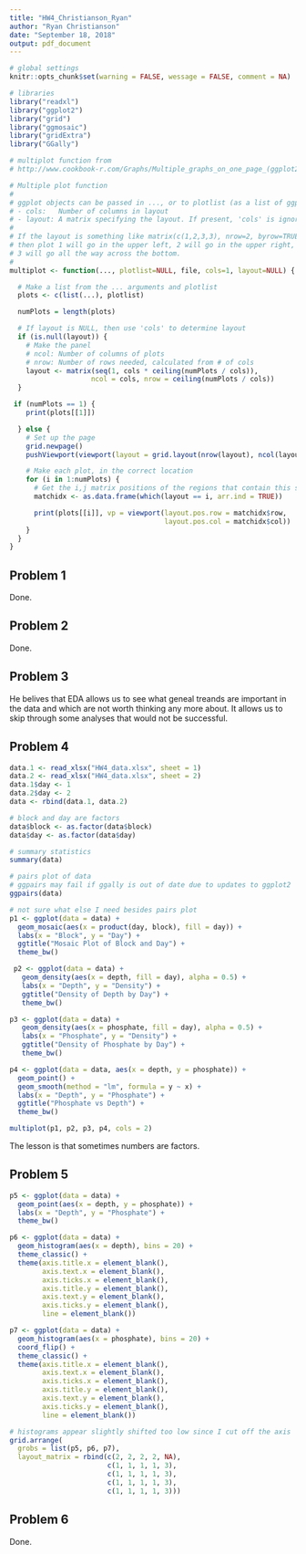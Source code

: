 ```yaml
---
title: "HW4_Christianson_Ryan"
author: "Ryan Christianson"
date: "September 18, 2018"
output: pdf_document
---
```


```r
# global settings
knitr::opts_chunk$set(warning = FALSE, wessage = FALSE, comment = NA)

# libraries
library("readxl")
library("ggplot2")
library("grid")
library("ggmosaic")
library("gridExtra")
library("GGally")
```

```r
# multiplot function from
# http://www.cookbook-r.com/Graphs/Multiple_graphs_on_one_page_(ggplot2)/

# Multiple plot function
#
# ggplot objects can be passed in ..., or to plotlist (as a list of ggplot objects)
# - cols:   Number of columns in layout
# - layout: A matrix specifying the layout. If present, 'cols' is ignored.
#
# If the layout is something like matrix(c(1,2,3,3), nrow=2, byrow=TRUE),
# then plot 1 will go in the upper left, 2 will go in the upper right, and
# 3 will go all the way across the bottom.
#
multiplot <- function(..., plotlist=NULL, file, cols=1, layout=NULL) {

  # Make a list from the ... arguments and plotlist
  plots <- c(list(...), plotlist)

  numPlots = length(plots)

  # If layout is NULL, then use 'cols' to determine layout
  if (is.null(layout)) {
    # Make the panel
    # ncol: Number of columns of plots
    # nrow: Number of rows needed, calculated from # of cols
    layout <- matrix(seq(1, cols * ceiling(numPlots / cols)),
                    ncol = cols, nrow = ceiling(numPlots / cols))
  }

 if (numPlots == 1) {
    print(plots[[1]])

  } else {
    # Set up the page
    grid.newpage()
    pushViewport(viewport(layout = grid.layout(nrow(layout), ncol(layout))))

    # Make each plot, in the correct location
    for (i in 1:numPlots) {
      # Get the i,j matrix positions of the regions that contain this subplot
      matchidx <- as.data.frame(which(layout == i, arr.ind = TRUE))

      print(plots[[i]], vp = viewport(layout.pos.row = matchidx$row,
                                      layout.pos.col = matchidx$col))
    }
  }
}
```

## Problem 1

Done.

## Problem 2

Done.

## Problem 3

He belives that EDA allows us to see what geneal treands are important in the data and which are not worth thinking any more about. It allows us to skip through some analyses that would not be successful.

## Problem 4

```r
data.1 <- read_xlsx("HW4_data.xlsx", sheet = 1)
data.2 <- read_xlsx("HW4_data.xlsx", sheet = 2)
data.1$day <- 1
data.2$day <- 2
data <- rbind(data.1, data.2)

# block and day are factors
data$block <- as.factor(data$block)
data$day <- as.factor(data$day)

# summary statistics
summary(data)

# pairs plot of data
# ggpairs may fail if ggally is out of date due to updates to ggplot2
ggpairs(data)

# not sure what else I need besides pairs plot
p1 <- ggplot(data = data) +
  geom_mosaic(aes(x = product(day, block), fill = day)) +
  labs(x = "Block", y = "Day") +
  ggtitle("Mosaic Plot of Block and Day") +
  theme_bw()

 p2 <- ggplot(data = data) +
   geom_density(aes(x = depth, fill = day), alpha = 0.5) +
   labs(x = "Depth", y = "Density") +
   ggtitle("Density of Depth by Day") +
   theme_bw()

p3 <- ggplot(data = data) +
   geom_density(aes(x = phosphate, fill = day), alpha = 0.5) +
   labs(x = "Phosphate", y = "Density") +
   ggtitle("Density of Phosphate by Day") +
   theme_bw()

p4 <- ggplot(data = data, aes(x = depth, y = phosphate)) +
  geom_point() +
  geom_smooth(method = "lm", formula = y ~ x) +
  labs(x = "Depth", y = "Phosphate") +
  ggtitle("Phosphate vs Depth") +
  theme_bw()

multiplot(p1, p2, p3, p4, cols = 2)
```

The lesson is that sometimes numbers are factors.

## Problem 5

```r
p5 <- ggplot(data = data) +
  geom_point(aes(x = depth, y = phosphate)) +
  labs(x = "Depth", y = "Phosphate") +
  theme_bw()

p6 <- ggplot(data = data) +
  geom_histogram(aes(x = depth), bins = 20) +
  theme_classic() +
  theme(axis.title.x = element_blank(),
        axis.text.x = element_blank(),
        axis.ticks.x = element_blank(),
        axis.title.y = element_blank(),
        axis.text.y = element_blank(),
        axis.ticks.y = element_blank(),
        line = element_blank())

p7 <- ggplot(data = data) +
  geom_histogram(aes(x = phosphate), bins = 20) +
  coord_flip() +
  theme_classic() +
  theme(axis.title.x = element_blank(),
        axis.text.x = element_blank(),
        axis.ticks.x = element_blank(),
        axis.title.y = element_blank(),
        axis.text.y = element_blank(),
        axis.ticks.y = element_blank(),
        line = element_blank())

# histograms appear slightly shifted too low since I cut off the axis
grid.arrange(
  grobs = list(p5, p6, p7),
  layout_matrix = rbind(c(2, 2, 2, 2, NA),
                        c(1, 1, 1, 1, 3),
                        c(1, 1, 1, 1, 3),
                        c(1, 1, 1, 1, 3),
                        c(1, 1, 1, 1, 3)))
```

## Problem 6

Done.